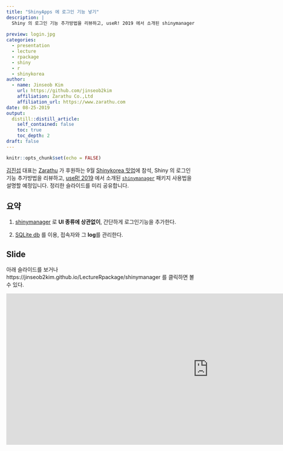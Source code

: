 ```yaml
---
title: "ShinyApps 에 로그인 기능 넣기"
description: |
  Shiny 의 로그인 기능 추가방법을 리뷰하고, useR! 2019 에서 소개된 shinymanager 패키지 사용법을 설명하였습니다. 본 내용은 Zarathu가 후원하는 Shinykorea 9월 밋업에서 발표할 예정입니다. 
  
preview: login.jpg
categories:
  - presentation
  - lecture
  - rpackage
  - shiny
  - r
  - shinykorea
author:
  - name: Jinseob Kim
    url: https://github.com/jinseob2kim
    affiliation: Zarathu Co.,Ltd
    affiliation_url: https://www.zarathu.com
date: 08-25-2019
output:
  distill::distill_article:
    self_contained: false
    toc: true
    toc_depth: 2
draft: false
---
```


```r
knitr::opts_chunk$set(echo = FALSE)
```

[김진섭](https://github.com/jinseob2kim) 대표는 [Zarathu](https://www.zarathu.com) 가 후원하는 9월 [Shinykorea 밋업](https://github.com/shinykorea/Meetup)에 참석, Shiny 의 로그인 기능 추가방법을 리뷰하고, [useR! 2019](http://www.user2019.fr/) 에서 소개된 [`shinymanager`](https://github.com/datastorm-open/shinymanager) 패키지 사용법을 설명할 예정입니다. 정리한 슬라이드를 미리 공유합니다. 




## 요약

1. [shinymanager](https://github.com/datastorm-open/shinymanager) 로 **UI 종류에 상관없이**, 간단하게 로그인기능을 추가한다.


2. [SQLite db](https://db.rstudio.com/databases/sqlite/) 를 이용, 접속자와 그 **log**를 관리한다.




## Slide

아래 슬라이드를 보거나 https://jinseob2kim.github.io/LectureRpackage/shinymanager 를 클릭하면 볼 수 있다.

<iframe src="https://jinseob2kim.github.io/LectureRpackage/shinymanager" width="1067" height="400" style="border: none;"></iframe>
